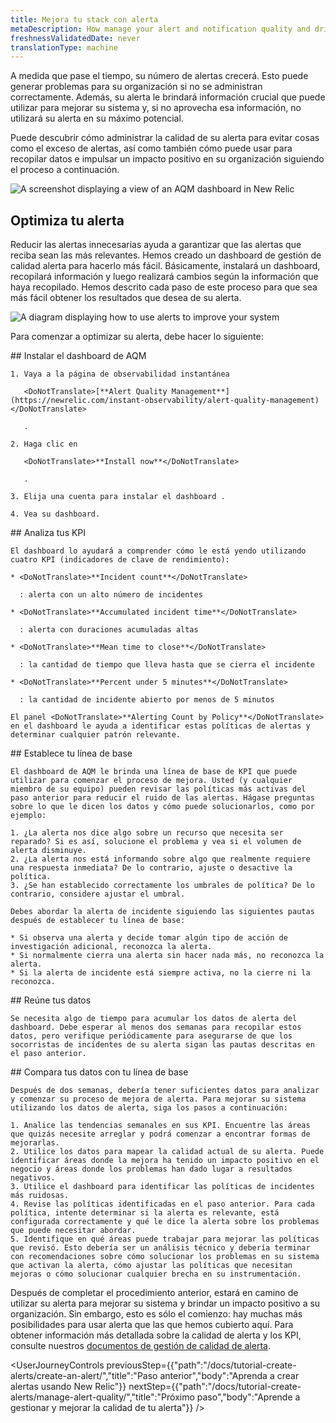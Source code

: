 ```yaml
---
title: Mejora tu stack con alerta
metaDescription: How manage your alert and notification quality and drive positive impact for your organization
freshnessValidatedDate: never
translationType: machine
---
```




A medida que pase el tiempo, su número de alertas crecerá. Esto puede generar problemas para su organización si no se administran correctamente. Además, su alerta le brindará información crucial que puede utilizar para mejorar su sistema y, si no aprovecha esa información, no utilizará su alerta en su máximo potencial.

Puede descubrir cómo administrar la calidad de su alerta para evitar cosas como el exceso de alertas, así como también cómo puede usar <InlinePopover type="alerts"/>para recopilar datos e impulsar un impacto positivo en su organización siguiendo el proceso a continuación.

<img
  title="AQM dashboard"
  alt="A screenshot displaying a view of an AQM dashboard in New Relic"
  src={AQMdash}
/>

## Optimiza tu alerta

Reducir las alertas innecesarias ayuda a garantizar que las alertas que reciba sean las más relevantes. Hemos creado un dashboard de gestión de calidad alerta para hacerlo más fácil. Básicamente, instalará un dashboard, recopilará información y luego realizará cambios según la información que haya recopilado. Hemos descrito cada paso de este proceso para que sea más fácil obtener los resultados que desea de su alerta.

<img
  title="Alert improvement flow"
  alt="A diagram displaying how to use alerts to improve your system"
  src={AQMflow}
/>

Para comenzar a optimizar su alerta, debe hacer lo siguiente:

<Steps>
  <Step>
    ## Instalar el dashboard de AQM

    1. Vaya a la página de observabilidad instantánea

       <DoNotTranslate>[**Alert Quality Management**](https://newrelic.com/instant-observability/alert-quality-management)</DoNotTranslate>

       .

    2. Haga clic en

       <DoNotTranslate>**Install now**</DoNotTranslate>

       .

    3. Elija una cuenta para instalar el dashboard .

    4. Vea su dashboard.
  </Step>

  <Step>
    ## Analiza tus KPI

    El dashboard lo ayudará a comprender cómo le está yendo utilizando cuatro KPI (indicadores de clave de rendimiento):

    * <DoNotTranslate>**Incident count**</DoNotTranslate>

      : alerta con un alto número de incidentes

    * <DoNotTranslate>**Accumulated incident time**</DoNotTranslate>

      : alerta con duraciones acumuladas altas

    * <DoNotTranslate>**Mean time to close**</DoNotTranslate>

      : la cantidad de tiempo que lleva hasta que se cierra el incidente

    * <DoNotTranslate>**Percent under 5 minutes**</DoNotTranslate>

      : la cantidad de incidente abierto por menos de 5 minutos

    El panel <DoNotTranslate>**Alerting Count by Policy**</DoNotTranslate> en el dashboard le ayuda a identificar estas políticas de alertas y determinar cualquier patrón relevante.
  </Step>

  <Step>
    ## Establece tu línea de base

    El dashboard de AQM le brinda una línea de base de KPI que puede utilizar para comenzar el proceso de mejora. Usted (y cualquier miembro de su equipo) pueden revisar las políticas más activas del paso anterior para reducir el ruido de las alertas. Hágase preguntas sobre lo que le dicen los datos y cómo puede solucionarlos, como por ejemplo:

    1. ¿La alerta nos dice algo sobre un recurso que necesita ser reparado? Si es así, solucione el problema y vea si el volumen de alerta disminuye.
    2. ¿La alerta nos está informando sobre algo que realmente requiere una respuesta inmediata? De lo contrario, ajuste o desactive la política.
    3. ¿Se han establecido correctamente los umbrales de política? De lo contrario, considere ajustar el umbral.

    Debes abordar la alerta de incidente siguiendo las siguientes pautas después de establecer tu línea de base:

    * Si observa una alerta y decide tomar algún tipo de acción de investigación adicional, reconozca la alerta.
    * Si normalmente cierra una alerta sin hacer nada más, no reconozca la alerta.
    * Si la alerta de incidente está siempre activa, no la cierre ni la reconozca.
  </Step>

  <Step>
    ## Reúne tus datos

    Se necesita algo de tiempo para acumular los datos de alerta del dashboard. Debe esperar al menos dos semanas para recopilar estos datos, pero verifique periódicamente para asegurarse de que los socorristas de incidentes de su alerta sigan las pautas descritas en el paso anterior.
  </Step>

  <Step>
    ## Compara tus datos con tu línea de base

    Después de dos semanas, debería tener suficientes datos para analizar y comenzar su proceso de mejora de alerta. Para mejorar su sistema utilizando los datos de alerta, siga los pasos a continuación:

    1. Analice las tendencias semanales en sus KPI. Encuentre las áreas que quizás necesite arreglar y podrá comenzar a encontrar formas de mejorarlas.
    2. Utilice los datos para mapear la calidad actual de su alerta. Puede identificar áreas donde la mejora ha tenido un impacto positivo en el negocio y áreas donde los problemas han dado lugar a resultados negativos.
    3. Utilice el dashboard para identificar las políticas de incidentes más ruidosas.
    4. Revise las políticas identificadas en el paso anterior. Para cada política, intente determinar si la alerta es relevante, está configurada correctamente y qué le dice la alerta sobre los problemas que puede necesitar abordar.
    5. Identifique en qué áreas puede trabajar para mejorar las políticas que revisó. Esto debería ser un análisis técnico y debería terminar con recomendaciones sobre cómo solucionar los problemas en su sistema que activan la alerta, cómo ajustar las políticas que necesitan mejoras o cómo solucionar cualquier brecha en su instrumentación.
  </Step>
</Steps>

Después de completar el procedimiento anterior, estará en camino de utilizar su alerta para mejorar su sistema y brindar un impacto positivo a su organización. Sin embargo, esto es sólo el comienzo: hay muchas más posibilidades para usar alerta que las que hemos cubierto aquí. Para obtener información más detallada sobre la calidad de alerta y los KPI, consulte nuestros [documentos de gestión de calidad de alerta](/docs/new-relic-solutions/observability-maturity/uptime-performance-reliability/alert-quality-management-guide/#perform-enablement-one).

<UserJourneyControls
  previousStep={{"path":"/docs/tutorial-create-alerts/create-an-alert/","title":"Paso anterior","body":"Aprenda a crear alertas usando New Relic"}}
  nextStep={{"path":"/docs/tutorial-create-alerts/manage-alert-quality/","title":"Próximo paso","body":"Aprende a gestionar y mejorar la calidad de tu alerta"}}
/>
